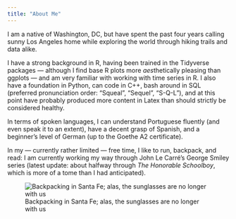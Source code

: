 ```yaml
---
title: "About Me"
---
```


I am a native of Washington, DC, but have spent the past four years calling sunny Los Angeles home while exploring the world through hiking trails and data alike.

I have a strong background in R, having been trained in the Tidyverse packages — although I find base R plots more *aes*thetically pleasing than ggplots — and am very familiar with working with time series in R. I also have a foundation in Python, can code in C++, bash around in SQL (preferred pronunciation order: "Squeal", "Sequel", "S-Q-L"), and at this point have probably produced more content in Latex than should strictly be considered healthy.

In terms of spoken languages, I can understand Portuguese fluently (and even speak it to an extent), have a decent grasp of Spanish, and a beginner's level of German (up to the Goethe A2 certificate).

In my — currently rather limited — free time, I like to run, backpack, and read: I am currently working my way through John Le Carré's George Smiley series (latest update: about halfway through *The Honorable Schoolboy*, which is more of a tome than I had anticipated).

![Backpacking in Santa Fe; alas, the sunglasses are no longer with us](SantaFe.jpeg)
